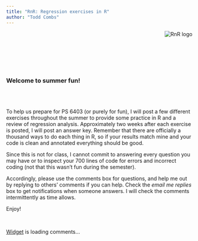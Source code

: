 ```yaml
---
title: "RnR: Regression exercises in R"
author: "Todd Combs"
---
```


<img style= "float: right;" alt = "RnR logo" src="RnRlogo.png"/>


<br><br><br><br><br><br>


### Welcome to summer fun!

<br><br>

To help us prepare for PS 6403 (or purely for fun), I will post a few different exercises throughout the summer to provide some practice in R and a review of regression analysis. Approximately two weeks after each exercise is posted, I will post an answer key. Remember that there are officially a thousand ways to do each thing in R, so if your results match mine and your code is clean and annotated everything should be good. 

Since this is not for class, I cannot commit to answering every question you may have or to inspect your 700 lines of code for errors and incorrect coding (not that this wasn't fun during the semester). 

Accordingly, please use the comments box for questions, and help me out by replying to others' comments if you can help. Check the *email me replies* box to get notifications when someone answers. I will check the comments intermittently as time allows.

Enjoy!


<br>


<!-- begin wwww.htmlcommentbox.com -->
 <div id="HCB_comment_box"><a href="http://www.htmlcommentbox.com">Widget</a> is loading comments...</div>
 <script type="text/javascript" id="hcb"> /*<!--*/ if(!window.hcb_user){hcb_user={};} (function(){var s=document.createElement("script"), l=hcb_user.PAGE || (""+window.location).replace(/'/g,"%27"), h="//www.htmlcommentbox.com";s.setAttribute("type","text/javascript");s.setAttribute("src", h+"/jread?page="+encodeURIComponent(l).replace("+","%2B")+"&mod=%241%24wq1rdBcg%24D3qTqcy1mbeTuyGVUfmpk0"+"&opts=17294&num=10&ts=1527532556956");if (typeof s!="undefined") document.getElementsByTagName("head")[0].appendChild(s);})(); /*-->*/ </script>
<!-- end www.htmlcommentbox.com -->